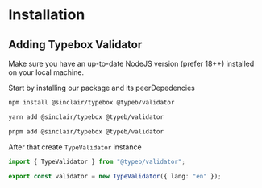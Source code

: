 # Installation

## Adding Typebox Validator
Make sure you have an up-to-date NodeJS version (prefer 18++) installed on your local machine.

Start by installing our package and its peerDepedencies
```bash
npm install @sinclair/typebox @typeb/validator

yarn add @sinclair/typebox @typeb/validator

pnpm add @sinclair/typebox @typeb/validator
```

After that create `TypeValidator` instance
```typescript
import { TypeValidator } from "@typeb/validator";

export const validator = new TypeValidator({ lang: "en" });
```
